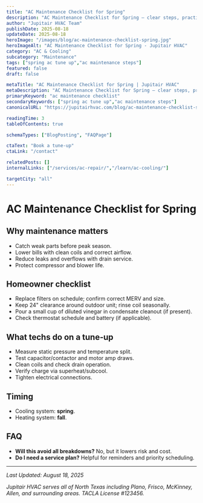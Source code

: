```yaml
---
title: "AC Maintenance Checklist for Spring"
description: "AC Maintenance Checklist for Spring — clear steps, practical detail, and when to call a pro in North Texas."
author: "Jupitair HVAC Team"
publishDate: 2025-08-18
updateDate: 2025-08-18
heroImage: "/images/blog/ac-maintenance-checklist-spring.jpg"
heroImageAlt: "AC Maintenance Checklist for Spring - Jupitair HVAC"
category: "AC & Cooling"
subcategory: "Maintenance"
tags: ["spring ac tune up","ac maintenance steps"]
featured: false
draft: false

metaTitle: "AC Maintenance Checklist for Spring | Jupitair HVAC"
metaDescription: "AC Maintenance Checklist for Spring — clear steps, practical detail, and when to call a pro in North Texas."
primaryKeyword: "ac maintenance checklist"
secondaryKeywords: ["spring ac tune up","ac maintenance steps"]
canonicalURL: "https://jupitairhvac.com/blog/ac-maintenance-checklist-spring"

readingTime: 3
tableOfContents: true

schemaTypes: ["BlogPosting", "FAQPage"]

ctaText: "Book a tune-up"
ctaLink: "/contact"

relatedPosts: []
internalLinks: ["/services/ac-repair/","/learn/ac-cooling/"]

targetCity: "all"
---
```



# AC Maintenance Checklist for Spring



## Why maintenance matters
- Catch weak parts before peak season.
- Lower bills with clean coils and correct airflow.
- Reduce leaks and overflows with drain service.
- Protect compressor and blower life.



<BlogCTA variant="inline" />

## Homeowner checklist
- Replace filters on schedule; confirm correct MERV and size.
- Keep 24" clearance around outdoor unit; rinse coil seasonally.
- Pour a small cup of diluted vinegar in condensate cleanout (if present).
- Check thermostat schedule and battery (if applicable).


## What techs do on a tune‑up
- Measure static pressure and temperature split.
- Test capacitor/contactor and motor amp draws.
- Clean coils and check drain operation.
- Verify charge via superheat/subcool.
- Tighten electrical connections.


## Timing
- Cooling system: **spring**.
- Heating system: **fall**.


## FAQ
- **Will this avoid all breakdowns?** No, but it lowers risk and cost.
- **Do I need a service plan?** Helpful for reminders and priority scheduling.

---

<BlogCTA variant="end" />

*Last Updated: August 18, 2025*

*Jupitair HVAC serves all of North Texas including Plano, Frisco, McKinney, Allen, and surrounding areas. TACLA License #123456.*
